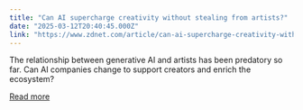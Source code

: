 ```yaml
---
title: "Can AI supercharge creativity without stealing from artists?"
date: "2025-03-12T20:40:45.000Z"
link: "https://www.zdnet.com/article/can-ai-supercharge-creativity-without-stealing-from-artists/"
---
```


The relationship between generative AI and artists has been predatory so far. Can AI companies change to support creators and enrich the ecosystem?

[Read more](https://www.zdnet.com/article/can-ai-supercharge-creativity-without-stealing-from-artists/)
